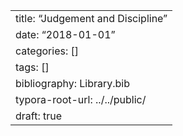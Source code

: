 ---
title: "Judgement and Discipline"
date: "2018-01-01"
categories: []
tags: []
bibliography: Library.bib
typora-root-url: ../../public/
draft: true
---